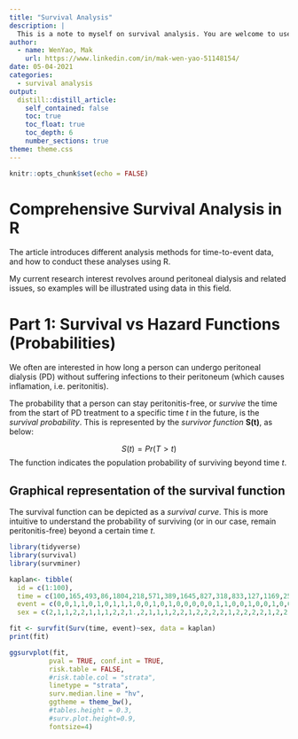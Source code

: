 ```yaml
---
title: "Survival Analysis"
description: |
  This is a note to myself on survival analysis. You are welcome to use the information. 
author:
  - name: WenYao, Mak 
    url: https://www.linkedin.com/in/mak-wen-yao-51148154/
date: 05-04-2021
categories: 
  - survival analysis
output:
  distill::distill_article:
    self_contained: false
    toc: true
    toc_float: true
    toc_depth: 6
    number_sections: true
theme: theme.css
---
```



```r
knitr::opts_chunk$set(echo = FALSE)
```

# Comprehensive Survival Analysis in R

The article introduces different analysis methods for time-to-event data, and how to conduct these analyses using R. 

My current research interest revolves around peritoneal dialysis and related issues, so examples will be illustrated using data in this field.

# Part 1: Survival vs Hazard Functions (Probabilities) 

We often are interested in how long a person can undergo peritoneal dialysis (PD) without suffering infections to their peritoneum (which causes inflamation, i.e. peritonitis). 

The probability that a person can stay peritonitis-free, or *survive* the time from the start of PD treatment to a specific time *t* in the future, is the *survival probability*. This is represented by the *survivor function* **S(t)**, as below: 

$$S(t)=Pr(T>t)$$
The function indicates the population probability of surviving beyond time *t*. 

## Graphical representation of the survival function 

The survival function can be depicted as a *survival curve*. This is more intuitive to understand the probability of surviving (or in our case, remain peritonitis-free) beyond a certain time *t*. 

```r
library(tidyverse) 
library(survival)
library(survminer)

kaplan<- tibble(
  id = c(1:100),
  time = c(100,165,493,86,1804,218,571,389,1645,827,318,833,127,1169,254,1560,129,32,38,100,1227,1353,188,215,502,158,210,78,1588,144,1824,699,157,1058,1476,736,78,265,869,31,936,351,289,465,224,12,3,451,1539,1533,469,30,1484,586,618,29,105,110,73,124,1750,23,68,1099,706,522,566,36,115,165,213,730,603,257,1666,52,1,45,206,114,189,36,343,1270,693,4,421,184,154,769,65,63,42,79,98,121,54,979,434,632), 
  event = c(0,0,1,1,0,1,0,1,1,1,0,0,1,0,1,0,0,0,0,0,1,1,0,0,1,0,0,1,0,0,0,0,1,0,0,0,1,0,1,1,0,1,0,0,0,0,0,0,0,0,0,0,0,1,1,0,0,0,1,0,1,0,1,1,1,1,0,1,0,1,0,0,0,0,0,0,1,0,1,0,1,0,0,0,0,0,1,1,0,0,0,0,0,0,0,0,1,1,1,1), 
  sex = c(2,1,1,2,2,1,1,1,2,2,1.,2,1,1,1,2,2,1,2,2,2,2,1,2,2,2,2,1,2,2,2,1,2,1,1,2,1,2,1,1,1,2,2,2,1,2,2,1,2,2,1,1,2,2,2,2,1,2,2,1,1,1,2,1,1,2,2,1,1,2,2,1,2,1,2,2,2,1,1,1,1,1,2,2,2,1,1,1,2,2,1,2,2,1,1,1,2,1,2,2))

fit <- survfit(Surv(time, event)~sex, data = kaplan)
print(fit)

ggsurvplot(fit,
          pval = TRUE, conf.int = TRUE,
          risk.table = FALSE, 
          #risk.table.col = "strata", 
          linetype = "strata",
          surv.median.line = "hv",
          ggtheme = theme_bw(), 
          #tables.height = 0.3,
          #surv.plot.height=0.9, 
          fontsize=4)
```






